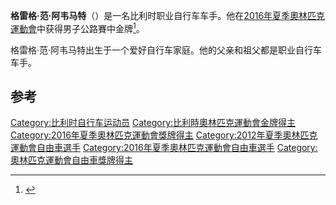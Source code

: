 {{Infobox cyclist
| name          = Greg Van Avermaet
| medaltemplates =
{{MedalCountry| {{BEL}} }}
{{MedalSport | [[公路自行车赛|公路自行车赛]]}}
{{MedalCompetition|[[奥林匹克运动会|奥林匹克运动会]]}}
{{MedalGold | [[2016年夏季奧林匹克運動會|2016年 里约热内卢]]| [[2016年夏季奧林匹克運動會男子公路自由車比賽|男子公路自行车赛]]}}
}}

'''格雷格·范·阿韦马特'''（{{bd|1985年|5月17日||}}）是一名比利时职业自行车车手。他在[[2016年夏季奧林匹克運動會|2016年夏季奧林匹克運動會]]中获得男子公路賽中金牌<ref name="olympics">{{cite web|title=Van Avermaet wins gold in men's road race at Olympic Games|url=http://www.cyclingnews.com/races/2016-olympic-games/olympic-mens-road-race/results/|website=cyclingnews.com|publisher=Immediate Media Company|accessdate=2016-08-07|archive-date=2016-08-08|archive-url=https://web.archive.org/web/20160808130430/http://www.cyclingnews.com/races/2016-olympic-games/olympic-mens-road-race/results/|dead-url=no}}</ref>。

格雷格·范·阿韦马特出生于一个爱好自行车家庭。他的父亲和祖父都是职业自行车车手。

==参考==
{{reflist}}
{{奧林匹克運動會男子公路賽金牌}}
{{DEFAULTSORT:Van Avermaet, Greg}}
[[Category:比利时自行车运动员|Category:比利时自行车运动员]]
[[Category:比利時奧林匹克運動會金牌得主|Category:比利時奧林匹克運動會金牌得主]]
[[Category:2016年夏季奧林匹克運動會獎牌得主|Category:2016年夏季奧林匹克運動會獎牌得主]]
[[Category:2012年夏季奧林匹克運動會自由車選手|Category:2012年夏季奧林匹克運動會自由車選手]]
[[Category:2016年夏季奧林匹克運動會自由車選手|Category:2016年夏季奧林匹克運動會自由車選手]]
[[Category:奧林匹克運動會自由車獎牌得主|Category:奧林匹克運動會自由車獎牌得主]]